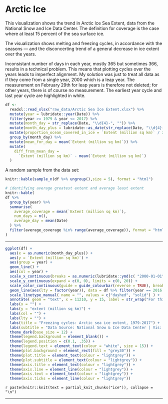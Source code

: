 # Arctic Ice

This visualization shows the trend in Arctic Ice Sea Extent, data from the National Snow and Ice Data Center.  The definition for coverage is the case where at least 15 percent of the sea surface ice.  

The visualization shows melting and freezing cycles, in accordance with the seasons --- and the disconcerting trend of a general decrease in ice extent over the years.  

Inconsistant number of days in each year, mostly 365 but sometimes 366, results in a technical problem.  This means that plotting cycles over the years leads to imperfect alignment.  My solution was just to treat all data as if they come from a single year, 2000 which is a leap year.  The measurement on February 29th for leap years is therefore not deleted; for other years, there is of course no measurement.  The earliest year cycle and last year cycle are highlighted in white.  


```r
df <-
  readxl::read_xlsx("raw_data/Arctic Sea Ice Extent.xlsx") %>%
  mutate(year = lubridate::year(Date)) %>%
  filter(year >= 1979 & year <= 2017) %>%
  mutate(month_day = str_replace(Date, "\\d{4}-", "")) %>%
  mutate(month_day_plus = lubridate::as_date(str_replace(Date, "\\d{4}-", "2000"))) %>%
  mutate(proportion_ocean_covered_in_ice = `Extent (million sq km)` / 360) %>%
  group_by(month_day) %>%
  mutate(mean_for_day = mean(`Extent (million sq km)`)) %>%
  mutate(
    diff_from_mean_day =
      `Extent (million sq km)` - mean(`Extent (million sq km)`)
  )
```

A random sample from the data set: 
```r
knitr::kable(sample_n(df %>% ungroup(),size = 5), format = "html")
```

```r
# identifying average greatest extent and average least extent
knitr::kable(
df %>%
  group_by(year) %>%
  summarise(
    average_coverage = mean(`Extent (million sq km)`),
    num_days = n(),
    average_day = mean(Date)
  ) %>%
  filter(average_coverage %in% range(average_coverage)), format = "html"
)
```


---

```r
ggplot(df) +
  aes(x = as.numeric(month_day_plus)) +
  aes(y = `Extent (million sq km)`) +
  aes(group = year) +
  geom_line() +
  aes(col = year) +
  scale_x_continuous(breaks = as.numeric(lubridate::ymd(c( "2000-01-01", "2000-04-01",  "2000-07-01", "2000-10-01", "2001-01-01"))), labels = c("Jan-01", "Apr-01", "Jul-01", "Oct-01", "Jan-01"), expand = c(0, 0)) +
  scale_y_continuous(expand = c(0, 0), limits = c(0, 20)) +
  scale_color_continuous(guide = guide_colourbar(reverse = TRUE), breaks = seq(2010, 1980, -10)) +
  geom_line(aes(lty = factor(year)), data = df %>% filter(year == 2016 | year == 1982),  col = "white") +
  scale_linetype_manual( name = "", values = c("dashed", "solid") ) +
  annotate( geom = "text", x = 11210, y = 15, label = str_wrap("For this period, 1982 had the highest calendar-year average extent of Arctic sea ice while 2016 had the lowest", 30),col = "white",size = 7) +
  labs(x = "") +
  labs(y = "extent (million sq km)") +
  labs(col = "") +
  labs(lty = "") +
  labs(title = "Freezing cycles: Arctic sea ice extent, 1979-2017") +
  labs(subtitle = "Data Source: National Snow & Ice Data Center | Vis: Gina Reynolds for #MakeoverMonday") +
  theme_dark(base_size = 12) +
  theme(legend.background = element_blank()) +
  theme(legend.position = c(0.1, .35)) +
  theme(legend.text = element_text(colour = "white", size = 15)) +
  theme(plot.background = element_rect(fill = "grey30")) +
  theme(plot.title = element_text(colour = "lightgrey")) +
  theme(plot.subtitle = element_text(colour = "lightgrey")) +
  theme(axis.title = element_text(colour = "lightgrey")) +
  theme(axis.line = element_line(colour = "lightgrey")) +
  theme(axis.text = element_text(colour = "lightgrey")) +
  theme(axis.ticks = element_line(colour = "lightgrey"))
```


`r paste(knitr::knit(text = partial_knit_chunks("ice")), collapse = "\n")`


---